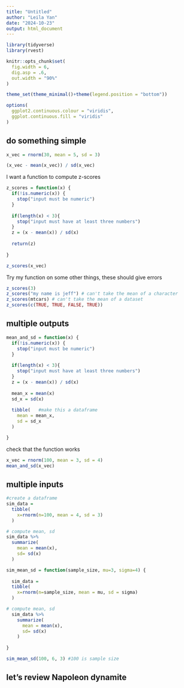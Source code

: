 ```yaml
---
title: "Untitled"
author: "Leila Yan"
date: "2024-10-23"
output: html_document
---
```

```r
library(tidyverse)
library(rvest)

knitr::opts_chunk$set(
  fig.width = 6,
  dig.asp = .6,
  out.width = "90%"
)

theme_set(theme_minimal()+theme(legend.position = "bottom"))

options(
  ggplot2.continuous.colour = "viridis",
  ggplot.continuous.fill = "viridis"
)
```

## do something simple
```r
x_vec = rnorm(30, mean = 5, sd = 3)

(x_vec - mean(x_vec)) / sd(x_vec)
```

I want a function to compute z-scores
```r
z_scores = function(x) {
  if(!is.numeric(x)) {
    stop("input must be numeric")
  }
  
  if(length(x) < 3){
    stop("input must have at least three numbers")
  }
  z = (x - mean(x)) / sd(x)
  
  return(z)
  
}

z_scores(x_vec)
```
Try my function on some other things, these should give errors
```r
z_scores(3)
z_scores("my name is jeff") # can't take the mean of a character
z_scores(mtcars) # can't take the mean of a dataset
z_scores(c(TRUE, TRUE, FALSE, TRUE))
```

## multiple outputs

```r
mean_and_sd = function(x) {
  if(!is.numeric(x)) {
    stop("input must be numeric")
  }
  
  if(length(x) < 3){
    stop("input must have at least three numbers")
  }
  z = (x - mean(x)) / sd(x)
  
  mean_x = mean(x)
  sd_x = sd(x)
  
  tibble(   #make this a dataframe
    mean = mean_x,
    sd = sd_x
  )

}

```

check that the function works
```r
x_vec = rnorm(100, mean = 3, sd = 4)
mean_and_sd(x_vec)
```

## multiple inputs
```r
#create a dataframe
sim_data = 
  tibble(
    x=rnorm(n=100, mean = 4, sd = 3)
  )

# compute mean, sd
sim_data %>%
  summarize(
    mean = mean(x),
    sd= sd(x)
  )
```

```r
sim_mean_sd = function(sample_size, mu=3, sigma=4) {
  
  sim_data = 
  tibble(
    x=rnorm(n=sample_size, mean = mu, sd = sigma)
  )

# compute mean, sd
  sim_data %>%
    summarize(
      mean = mean(x),
      sd= sd(x)
    )
  
}

sim_mean_sd(100, 6, 3) #100 is sample size

```

## let's review Napoleon dynamite
```r

```


